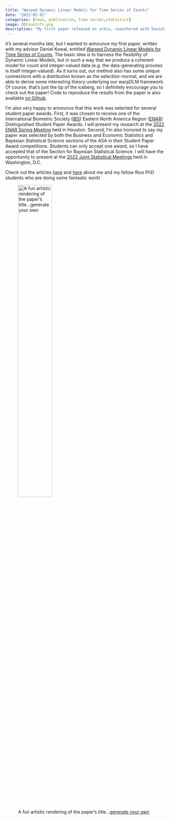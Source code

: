 ```yaml
---
title: "Warped Dynamic Linear Models for Time Series of Counts"
date: "2022-02-01"
categories: [news, publication, time series,statistics]
image: ODCountsTs.png
description: "My first paper released on arXiv, coauthored with Daniel Kowal, and recipient of several student awards."
---
```


It's several months late, but I wanted to announce my first paper, written with my advisor Daniel Kowal, entitled [Warped Dynamic Linear Models for Time Series of Counts](https://arxiv.org/abs/2110.14790). The basic idea is to harness the flexibility of Dynamic Linear Models, but in such a way that we produce a coherent model for count and integer-valued data (e.g. the data-generating process is itself integer-valued).  As it turns out, our method also has some unique connections with a distribution known as the selection-normal, and we are able to derive some interesting theory underlying our warpDLM framework. Of course, that's just the tip of the iceberg, so I definitely encourage you to check out the paper!  Code to reproduce the results from the paper is also available [on Github](https://github.com/bking124/warpDLM-reproducible-code).

I'm also very happy to announce that this work was selected for several student paper awards. First, it was chosen to receive one of the International Biometric Society ([IBS](https://www.biometricsociety.org/home)) Eastern North America Region ([ENAR](https://www.enar.org/)) Distinguished Student Paper Awards.  I will present my research at the [2022 ENAR Spring Meeting](https://enar.org/meetings/spring2022/) held in Houston. Second, I'm also honored to say my paper was selected by both the Business and Economic Statistics and Bayesian Statistical Science sections of the ASA in their Student Paper Award competitions.  Students can only accept one award, so I have accepted that of the Section for Bayesian Statistical Science.  I will have the opportunity to present at the [2022 Joint Statistical Meetings](https://ww2.amstat.org/meetings/jsm/2022/) held in Washington, D.C.

Check out the articles [here](https://statistics.rice.edu/news/rice-graduate-students-win-distinguished-paper-awards-international-biometic-society) and [here](https://statistics.rice.edu/news/rice-statistics-phd-students-win-best-paper-awards-asa) about me and my fellow Rice PhD students who are doing some fantastic work!

![A fun artistic rendering of the paper's title...[generate your own](https://app.wombo.art/)](warpDLM_TradingCard.jpg){width=50%}